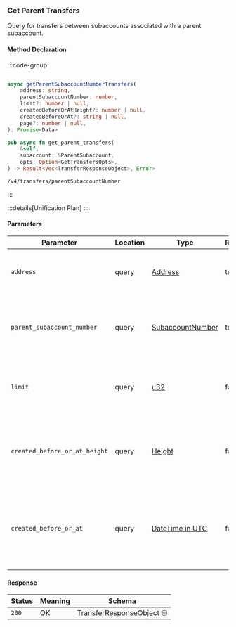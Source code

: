 ### Get Parent Transfers

Query for transfers between subaccounts associated with a parent subaccount.

#### Method Declaration

:::code-group

```python [Python]

```

```typescript [TypeScript]
async getParentSubaccountNumberTransfers(
    address: string,
    parentSubaccountNumber: number,
    limit?: number | null,
    createdBeforeOrAtHeight?: number | null,
    createdBeforeOrAt?: string | null,
    page?: number | null,
): Promise<Data>
```

```rust [Rust]
pub async fn get_parent_transfers(
    &self,
    subaccount: &ParentSubaccount,
    opts: Option<GetTransfersOpts>,
) -> Result<Vec<TransferResponseObject>, Error>
```

```url [API]
/v4/transfers/parentSubaccountNumber
```

:::

:::details[Unification Plan]
:::

#### Parameters

| Parameter                     | Location  | Type               | Required | Description                                                                                   |
| ----------------------------- | --------- | ------------------ | -------- | --------------------------------------------------------------------------------------------- |
| `address`                     | query     | [Address]          | true     | The wallet address that owns the parent subaccount.                                           |
| `parent_subaccount_number`    | query     | [SubaccountNumber] | true     | The identifier for the specific subaccount within the wallet address.                         |
| `limit`                       | query     | [u32]              | false    | Maximum number of asset positions to return in the response.                                  |
| `created_before_or_at_height` | query     | [Height]           | false    | Restricts results to positions created at or before a specific blockchain height.             |
| `created_before_or_at`        | query     | [DateTime in UTC]  | false    | Restricts results to positions created at or before a specific timestamp (ISO 8601 format).   |

#### Response

| Status | Meaning     | Schema                         |
| ------ | ----------- | ------------------------------ |
| `200`  | [OK]        | [TransferResponseObject] ⛁    |


[Address]: /types/address
[SubaccountNumber]: /types/subaccount_number
[u32]: /types/u32
[Height]: /types/height
[DateTime in UTC]: /types/date_time
[OK]: /types/OK
[TransferResponseObject]: /types/transfer_response_object

